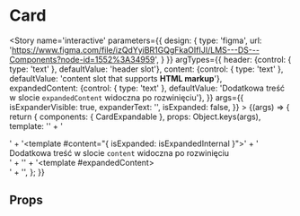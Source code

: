 
<Meta title='components/Cards/CardExpandable' component={CardExpandable} />

# Card

<Story name='interactive'
		parameters={{
			design: {
				type: 'figma',
				url: 'https://www.figma.com/file/izQdYyiBR1GQgFkaOIfIJI/LMS---DS---Components?node-id=1552%3A34959',
			}
		}}
		argTypes={{
			header: {control: { type: 'text' }, defaultValue: 'header slot'},
			content: {control: { type: 'text' }, defaultValue: 'content slot that supports <b>HTML markup</b>'},
			expandedContent: {control: { type: 'text' }, defaultValue: 'Dodatkowa treść w slocie <code>expandedContent</code> widoczna po rozwinięciu'},
		}}
		args={{
			isExpanderVisible: true,
			expanderText: '',
			isExpanded: false,
		}}
	>
	{(args) => {
		return {
			components: { CardExpandable },
			props: Object.keys(args),
			template: '<card-expandable :is-expander-visible="isExpanderVisible" :expander-text="expanderText" :is-expanded="isExpanded">' +
				'<div v-if="header" slot="header" v-html="header" />' +
				'<template #content="{ isExpanded: isExpandedInternal }">' +
				'<div v-html="content" /><div v-if="isExpandedInternal">Dodatkowa treść w slocie <code>content</code> widoczna po rozwinięciu</div>' +
				'</template>' +
				'<template #expandedContent><div v-html="expandedContent"></div></template>' +
				'</card-expandable>',
		};
	}}
</Story>

## Props

<Props of={CardExpandable} />